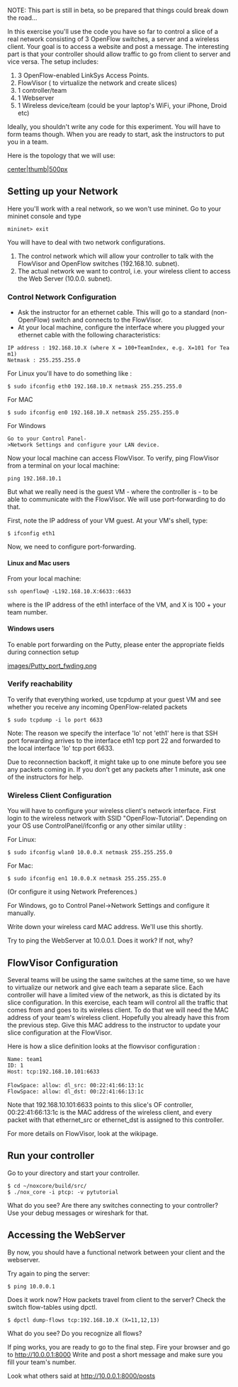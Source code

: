 NOTE: This part is still in beta, so be prepared that things could break down the road...

In this exercise you'll use the code you have so far to control a slice of a real network  consisting of 3 OpenFlow switches, a server and a wireless client. 
Your goal is to access a website and post a message. The interesting part is that your controller should allow traffic to go from client to server and vice versa.
The setup includes:

# 3 OpenFlow-enabled LinkSys Access Points.
# FlowVisor ( to virtualize the network and create slices)
# 1 controller/team
# 1 Webserver
# 1 Wireless device/team (could be your laptop's WiFi, your iPhone, Droid  etc)
 
Ideally, you shouldn't write any code for this experiment. You will have to form teams though. When you are ready to start, ask the instructors to put you in a team.

Here is the topology that we will use:

[[images/Virtualized_layout_detail.png|center|thumb|500px]]



==Setting up your Network==

Here you'll work with a real network, so we won't use mininet. Go to your mininet console and type
 mininet> exit


You will have to deal with two network configurations.
# The control network which will allow your controller to talk with the FlowVisor and OpenFlow switches (192.168.10. subnet).
# The actual network we want to control, i.e. your wireless client to access the Web Server (10.0.0. subnet).

===Control Network Configuration===

* Ask the instructor for an ethernet cable. This will go to a standard (non-OpenFlow) switch and connects to the FlowVisor.
* At your local machine, configure the interface where you plugged your ethernet cable with the following characteristics:
 IP address : 192.168.10.X (where X = 100+TeamIndex, e.g. X=101 for Team1)
 Netmask : 255.255.255.0

For Linux you'll have to do something like :
 $ sudo ifconfig eth0 192.168.10.X netmask 255.255.255.0

For MAC
 $ sudo ifconfig en0 192.168.10.X netmask 255.255.255.0

For Windows
 Go to your Control Panel->Network Settings and configure your LAN device.


Now your local machine can access FlowVisor. To verify, ping FlowVisor from a terminal on your local machine:
 ping 192.168.10.1

But what we really need is the guest VM - where the controller is - to be able to communicate with the FlowVisor.
We will use port-forwarding to do that.

First, note the IP address of your VM guest. At your VM's shell, type:
 $ ifconfig eth1

Now, we need to configure port-forwarding.

====Linux and Mac users====
From your local machine:
 ssh openflow@<guestIP> -L192.168.10.X:6633:<guestIP>:6633
where <guestIP> is the IP address of the eth1 interface of the VM, and X is 100 + your team number.

====Windows users====

To enable port forwarding on the Putty, please enter the appropriate fields during connection setup


[[images/Putty_port_fwding.png]]

===Verify reachability===

To verify that everything worked, use tcpdump at your guest VM and see whether you receive any incoming OpenFlow-related packets 
 $ sudo tcpdump -i lo port 6633
Note: The reason we specify the interface 'lo' not 'eth1' here is that SSH port forwarding arrives to the interface eth1 tcp port 22 and forwarded to the local interface 'lo' tcp port 6633.

Due to reconnection backoff, it might take up to one minute before you see any packets coming in. If you don't get any packets after 1 minute, ask one of the instructors for help.

===Wireless Client Configuration===

You will have to configure your wireless client's network interface. First login to the wireless network with SSID "OpenFlow-Tutorial". Depending on your OS use ControlPanel/ifconfig or any other similar utility :

For Linux:
 $ sudo ifconfig wlan0 10.0.0.X netmask 255.255.255.0

For Mac:
 $ sudo ifconfig en1 10.0.0.X netmask 255.255.255.0

(Or configure it using Network Preferences.)

For Windows, go to Control Panel->Network Settings and configure it manually.

Write down your wireless card MAC address. We'll use this shortly.

Try to ping the WebServer at 10.0.0.1. Does it work? If not, why?

==FlowVisor Configuration==

Several teams will be using the same switches at the same time, so we have to virtualize our network and give each team a separate slice.
Each controller will have a limited view of the network, as this is dictated by its slice configuration. In this exercise, each team will control all the traffic that comes from and goes to its wireless client.
To do that we will need the MAC address of your team's wireless client.  Hopefully you already have this from the previous step.
Give this MAC address to the instructor to update your slice configuration at the FlowVisor.

Here is how a slice definition looks at the flowvisor configuration :

 Name: team1
 ID: 1
 Host: tcp:192.168.10.101:6633
 
 FlowSpace: allow: dl_src: 00:22:41:66:13:1c
 FlowSpace: allow: dl_dst: 00:22:41:66:13:1c

Note that 192.168.10.101:6633 points to this slice's OF controller, 00:22:41:66:13:1c is the MAC address of the wireless client, and every packet with that ethernet_src or ethernet_dst is assigned to this controller.

For more details on FlowVisor, look at the wikipage.

== Run your controller ==

Go to your directory and start your controller.

 $ cd ~/noxcore/build/src/
 $ ./nox_core -i ptcp: -v pytutorial

What do you see? Are there any switches connecting to your controller? Use your debug messages or wireshark for that.

== Accessing the WebServer ==

By now, you should have a functional network between your client and the webserver.

Try again to ping the server:
 $ ping 10.0.0.1

Does it work now? How packets travel from client to the server? Check the switch flow-tables using dpctl.

 $ dpctl dump-flows tcp:192.168.10.X (X=11,12,13)

What do you see? Do you recognize all flows?

If ping works, you are ready to go to the final step. 
Fire your browser and go to http://10.0.0.1:8000
Write and post a short message and make sure you fill your team's number.

Look what others said at http://10.0.0.1:8000/posts

